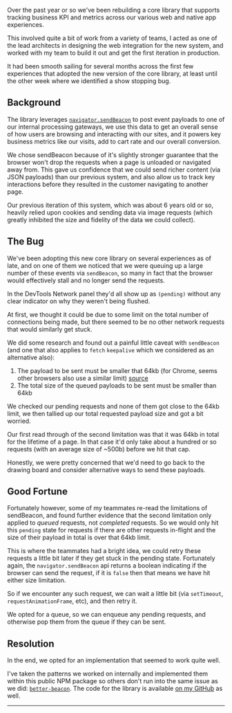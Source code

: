 Over the past year or so we've been rebuilding a core library that supports
tracking business KPI and metrics across our various web and native app
experiences.

This involved quite a bit of work from a variety of teams, I acted as one of the
lead architects in designing the web integration for the new system, and worked
with my team to build it out and get the first iteration in production.

It had been smooth sailing for several months across the first few experiences
that adopted the new version of the core library, at least until the other week
where we identified a show stopping bug.

## Background

The library leverages
[`navigator.sendBeacon`]([text](https://developer.mozilla.org/en-US/docs/Web/API/Navigator/sendBeacon))
to post event payloads to one of our internal processing gateways, we use this
data to get an overall sense of how users are browsing and interacting with our
sites, and it powers key business metrics like our visits, add to cart rate and
our overall conversion.

We chose sendBeacon because of it's slightly stronger guarantee that the browser
won't drop the requests when a page is unloaded or navigated away from. This
gave us confidence that we could send richer content (via JSON payloads) than
our previous system, and also allow us to track key interactions before they
resulted in the customer navigating to another page.

Our previous iteration of this system, which was about 6 years old or so,
heavily relied upon cookies and sending data via image requests (which greatly
inhibited the size and fidelity of the data we could collect).

## The Bug

We've been adopting this new core library on several experiences as of late, and
on one of them we noticed that we were queuing up a large number of these events
via `sendBeacon`, so many in fact that the browser would effectively stall and
no longer send the requests.

In the DevTools Network panel they'd all show up as `(pending)` without any
clear indicator on why they weren't being flushed.

At first, we thought it could be due to some limit on the total number of
connections being made, but there seemed to be no other network requests that
would similarly get stuck.

We did some research and found out a painful little caveat with `sendBeacon`
(and one that also applies to `fetch` `keepalive` which we considered as an
alternative also):

1. The payload to be sent must be smaller that 64kb (for Chrome, seems other
   browsers also use a similar limit)
   [source](https://www.w3.org/TR/beacon/#return-value)
2. The total size of the queued payloads to be sent must be smaller than 64kb

We checked our pending requests and none of them got close to the 64kb limit, we
then tallied up our total requested payload size and got a bit worried.

Our first read through of the second limitation was that it was 64kb in total
for the lifetime of a page. In that case it'd only take about a hundred or so
requests (with an average size of ~500b) before we hit that cap.

Honestly, we were pretty concerned that we'd need to go back to the drawing
board and consider alternative ways to send these payloads.

## Good Fortune

Fortunately however, some of my teammates re-read the limitations of sendBeacon,
and found further evidence that the second limitation only applied to _queued_
requests, not _completed_ requests. So we would only hit this `pending` state
for requests if there are other requests in-flight and the size of their payload
in total is over that 64kb limit.

This is where the teammates had a bright idea, we could retry these requests a
little bit later if they get stuck in the pending state. Fortunately again, the
`navigator.sendBeacon` api returns a boolean indicating if the browser can send
the request, if it is `false` then that means we have hit either size
limitation.

So if we encounter any such request, we can wait a little bit (via `setTimeout`,
`requestAnimationFrame`, etc), and then retry it.

We opted for a queue, so we can enqueue any pending requests, and otherwise pop
them from the queue if they can be sent.

## Resolution

In the end, we opted for an implementation that seemed to work quite well.

I've taken the patterns we worked on internally and implemented them within this
public NPM package so others don't run into the same issue as we did:
[`better-beacon`](https://www.npmjs.com/package/better-beacon). The code for the
library is available [on my GitHub](https://github.com/hamlim/better-beacon) as
well.

---
